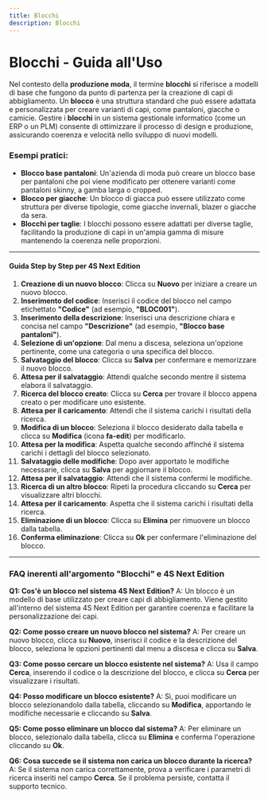 ```yaml
---
title: Blocchi
description: Blocchi
---
```


# Blocchi - Guida all'Uso

Nel contesto della **produzione moda**, il termine **blocchi** si riferisce a modelli di base che fungono da punto di partenza per la creazione di capi di abbigliamento. Un **blocco** è una struttura standard che può essere adattata e personalizzata per creare varianti di capi, come pantaloni, giacche o camicie. Gestire i **blocchi** in un sistema gestionale informatico (come un ERP o un PLM) consente di ottimizzare il processo di design e produzione, assicurando coerenza e velocità nello sviluppo di nuovi modelli.

### Esempi pratici:

* **Blocco base pantaloni**: Un'azienda di moda può creare un blocco base per pantaloni che poi viene modificato per ottenere varianti come pantaloni skinny, a gamba larga o cropped.
* **Blocco per giacche**: Un blocco di giacca può essere utilizzato come struttura per diverse tipologie, come giacche invernali, blazer o giacche da sera.
* **Blocchi per taglie**: I blocchi possono essere adattati per diverse taglie, facilitando la produzione di capi in un'ampia gamma di misure mantenendo la coerenza nelle proporzioni.

***

#### Guida Step by Step per 4S Next Edition

1. **Creazione di un nuovo blocco**: Clicca su **Nuovo** per iniziare a creare un nuovo blocco.
2. **Inserimento del codice**: Inserisci il codice del blocco nel campo etichettato **"Codice"** (ad esempio, **"BLOC001"**).
3. **Inserimento della descrizione**: Inserisci una descrizione chiara e concisa nel campo **"Descrizione"** (ad esempio, **"Blocco base pantaloni"**).
4. **Selezione di un'opzione**: Dal menu a discesa, seleziona un'opzione pertinente, come una categoria o una specifica del blocco.
5. **Salvataggio del blocco**: Clicca su **Salva** per confermare e memorizzare il nuovo blocco.
6. **Attesa per il salvataggio**: Attendi qualche secondo mentre il sistema elabora il salvataggio.
7. **Ricerca del blocco creato**: Clicca su **Cerca** per trovare il blocco appena creato o per modificare uno esistente.
8. **Attesa per il caricamento**: Attendi che il sistema carichi i risultati della ricerca.
9. **Modifica di un blocco**: Seleziona il blocco desiderato dalla tabella e clicca su **Modifica** (icona **fa-edit**) per modificarlo.
10. **Attesa per la modifica**: Aspetta qualche secondo affinché il sistema carichi i dettagli del blocco selezionato.
11. **Salvataggio delle modifiche**: Dopo aver apportato le modifiche necessarie, clicca su **Salva** per aggiornare il blocco.
12. **Attesa per il salvataggio**: Attendi che il sistema confermi le modifiche.
13. **Ricerca di un altro blocco**: Ripeti la procedura cliccando su **Cerca** per visualizzare altri blocchi.
14. **Attesa per il caricamento**: Aspetta che il sistema carichi i risultati della ricerca.
15. **Eliminazione di un blocco**: Clicca su **Elimina** per rimuovere un blocco dalla tabella.
16. **Conferma eliminazione**: Clicca su **Ok** per confermare l'eliminazione del blocco.

***

### FAQ inerenti all'argomento "**Blocchi"** e 4S Next Edition

**Q1: Cos'è un blocco nel sistema 4S Next Edition?**
A: Un blocco è un modello di base utilizzato per creare capi di abbigliamento. Viene gestito all'interno del sistema 4S Next Edition per garantire coerenza e facilitare la personalizzazione dei capi.

**Q2: Come posso creare un nuovo blocco nel sistema?**
A: Per creare un nuovo blocco, clicca su **Nuovo**, inserisci il codice e la descrizione del blocco, seleziona le opzioni pertinenti dal menu a discesa e clicca su **Salva**.

**Q3: Come posso cercare un blocco esistente nel sistema?**
A: Usa il campo **Cerca**, inserendo il codice o la descrizione del blocco, e clicca su **Cerca** per visualizzare i risultati.

**Q4: Posso modificare un blocco esistente?**
A: Sì, puoi modificare un blocco selezionandolo dalla tabella, cliccando su **Modifica**, apportando le modifiche necessarie e cliccando su **Salva**.

**Q5: Come posso eliminare un blocco dal sistema?**
A: Per eliminare un blocco, selezionalo dalla tabella, clicca su **Elimina** e conferma l'operazione cliccando su **Ok**.

**Q6: Cosa succede se il sistema non carica un blocco durante la ricerca?**
A: Se il sistema non carica correttamente, prova a verificare i parametri di ricerca inseriti nel campo **Cerca**. Se il problema persiste, contatta il supporto tecnico.